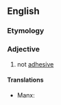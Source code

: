 ==English==

===Etymology===
{{prefix|non|adhesive|lang=en}}

===Adjective===
{{en-adj}}

# not [[adhesive]]

====Translations====
{{trans-top|not adhesive}}
* Manx: {{t|gv|neulhiantagh}}
{{trans-mid}}
{{trans-bottom}}